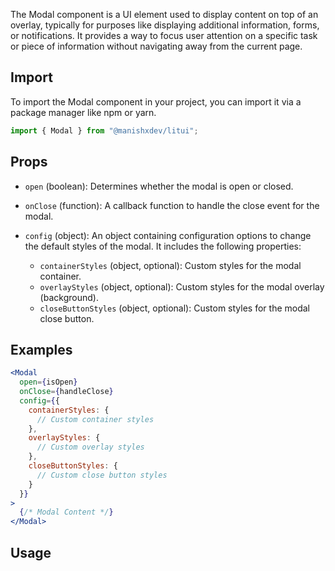 



The Modal component is a UI element used to display content on top of an overlay, typically for purposes like displaying additional information, forms, or notifications. It provides a way to focus user attention on a specific task or piece of information without navigating away from the current page.

## Import

To import the Modal component in your project, you can import it via a package manager like npm or yarn.

```jsx
import { Modal } from "@manishxdev/litui";
```

## Props

- `open` (boolean): Determines whether the modal is open or closed.
- `onClose` (function): A callback function to handle the close event for the modal.
- `config` (object): An object containing configuration options to change the default styles of the modal. It includes the following properties:

  - `containerStyles` (object, optional): Custom styles for the modal container.
  - `overlayStyles` (object, optional): Custom styles for the modal overlay (background).
  - `closeButtonStyles` (object, optional): Custom styles for the modal close button.


## Examples 
```jsx 
<Modal
  open={isOpen}
  onClose={handleClose}
  config={{
    containerStyles: {
      // Custom container styles
    },
    overlayStyles: {
      // Custom overlay styles
    },
    closeButtonStyles: {
      // Custom close button styles
    }
  }}
>
  {/* Modal Content */}
</Modal>

```

## Usage 

<ModalExample />